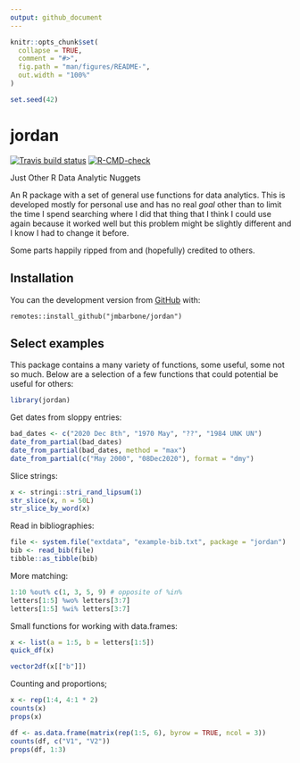 ```yaml
---
output: github_document
---
```


<!-- README.md is generated from README.Rmd. Please edit that file -->

```r
knitr::opts_chunk$set(
  collapse = TRUE,
  comment = "#>",
  fig.path = "man/figures/README-",
  out.width = "100%"
)

set.seed(42)
```

# jordan

<!-- badges: start -->
[![Travis build status](https://travis-ci.com/jmbarbone/jordan.svg?branch=main)](https://travis-ci.com/jmbarbone/jordan)
[![R-CMD-check](https://github.com/jmbarbone/jordan/workflows/R-CMD-check/badge.svg)](https://github.com/jmbarbone/jordan/actions)
<!-- badges: end -->

Just Other R Data Analytic Nuggets

An R package with a set of general use functions for data analytics.
This is developed mostly for personal use and has no real _goal_ other than to limit the time I spend searching where I did that thing that I think I could use again because it worked well but this problem might be slightly different and I know I had to change it before.

Some parts happily ripped from and (hopefully) credited to others.

## Installation

You can the development version from [GitHub](https://github.com/jmbarbone/jordan) with:

```
remotes::install_github("jmbarbone/jordan")
```

## Select examples

This package contains a many variety of functions, some useful, some not so much.
Below are a selection of a few functions that could potential be useful for others:

```r
library(jordan)
```

Get dates from sloppy entries:

```r
bad_dates <- c("2020 Dec 8th", "1970 May", "??", "1984 UNK UN")
date_from_partial(bad_dates)
date_from_partial(bad_dates, method = "max")
date_from_partial(c("May 2000", "08Dec2020"), format = "dmy")
```

Slice strings:

```r
x <- stringi::stri_rand_lipsum(1)
str_slice(x, n = 50L)
str_slice_by_word(x)
```

Read in bibliographies:

```r
file <- system.file("extdata", "example-bib.txt", package = "jordan")
bib <- read_bib(file)
tibble::as_tibble(bib)
```

More matching:

```r
1:10 %out% c(1, 3, 5, 9) # opposite of %in% 
letters[1:5] %wo% letters[3:7]
letters[1:5] %wi% letters[3:7]
```

Small functions for working with data.frames:

```r
x <- list(a = 1:5, b = letters[1:5])
quick_df(x)

vector2df(x[["b"]])
```

Counting and proportions;

```r
x <- rep(1:4, 4:1 * 2)
counts(x)
props(x)

df <- as.data.frame(matrix(rep(1:5, 6), byrow = TRUE, ncol = 3))
counts(df, c("V1", "V2"))
props(df, 1:3)
```

